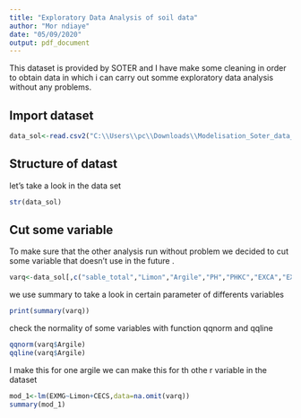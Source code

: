```yaml
---
title: "Exploratory Data Analysis of soil data"
author: "Mor ndiaye"
date: "05/09/2020"
output: pdf_document
---
```

This dataset is provided by SOTER and I have make some cleaning in order to obtain data in which i can carry out somme exploratory data analysis without any problems.

## Import dataset
```r
data_sol<-read.csv2("C:\\Users\\pc\\Downloads\\Modelisation_Soter_data_Senegal-master\\Modelisation_Soter_data_Senegal-master\\donnees soter.csv")

```
## Structure of datast
let's take a look in the data set
```r
str(data_sol)
```
## Cut some variable
To make sure that the other analysis run without problem we decided to cut some variable that doesn't use in the future .
```r
varq<-data_sol[,c("sable_total","Limon","Argile","PH","PHKC","EXCA","EXMG","EXNA","epais_hor","total_carbone","CECS")]
```
we use summary to take a look in certain parameter of differents variables 
```r
print(summary(varq))
```
check the normality of some variables with function qqnorm and qqline
```r
qqnorm(varq$Argile)
qqline(varq$Argile)
```
I make this for one argile we can make this for th othe r variable in the dataset
```r
mod_1<-lm(EXMG~Limon+CECS,data=na.omit(varq))
summary(mod_1)
```



